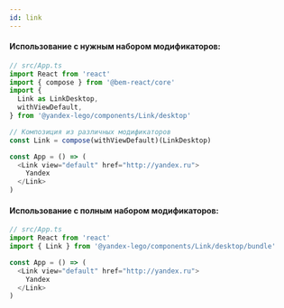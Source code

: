 ```yaml
---
id: link
---
```



#### Использование с нужным набором модификаторов:

```ts
// src/App.ts
import React from 'react'
import { compose } from '@bem-react/core'
import {
  Link as LinkDesktop,
  withViewDefault,
} from '@yandex-lego/components/Link/desktop'

// Композиция из различных модификаторов
const Link = compose(withViewDefault)(LinkDesktop)

const App = () => (
  <Link view="default" href="http://yandex.ru">
    Yandex
  </Link>
)
```

#### Использование с полным набором модификаторов:

```ts
// src/App.ts
import React from 'react'
import { Link } from '@yandex-lego/components/Link/desktop/bundle'

const App = () => (
  <Link view="default" href="http://yandex.ru">
    Yandex
  </Link>
)
```